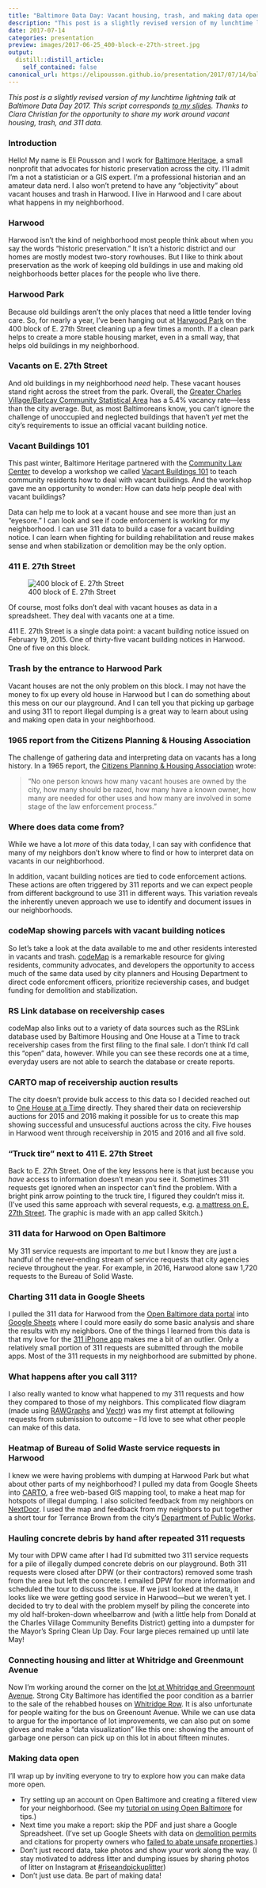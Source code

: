 ```yaml
---
title: "Baltimore Data Day: Vacant housing, trash, and making data open in Harwood"
description: "This post is a slightly revised version of my lunchtime lightning talk at Baltimore Data Day 2017. Thanks to Ciara Christian for the opportunity to share my work around vacant housing, trash, and 311 data."
date: 2017-07-14
categories: presentation
preview: images/2017-06-25_400-block-e-27th-street.jpg
output:
  distill::distill_article:
    self_contained: false
canonical_url: https://elipousson.github.io/presentation/2017/07/14/baltimore-data-day/
---
```


*This post is a slightly revised version of my lunchtime lightning talk at Baltimore Data Day 2017. This script corresponds [to my slides](https://docs.google.com/presentation/d/1cSwVt61PVhqIHjh33ChkOKUBQ-1KNWbkc8KkVm-nVGI/edit#slide=id.p). Thanks to Ciara Christian for the opportunity to share my work around vacant housing, trash, and 311 data.*

### Introduction

Hello! My name is Eli Pousson and I work for [Baltimore Heritage](http://baltimoreheritage.org/), a small nonprofit that advocates for historic preservation across the city. I'll admit I'm a not a statistician or a GIS expert. I'm a professional historian and an amateur data nerd. I also won't pretend to have any "objectivity" about vacant houses and trash in Harwood. I live in Harwood and I care about what happens in my neighborhood.

### Harwood

Harwood isn't the kind of neighborhood most people think about when you say the words "historic preservation." It isn't a historic district and our homes are mostly modest two-story rowhouses. But I like to think about preservation as the work of keeping old buildings in use and making old neighborhoods better places for the people who live there.

### Harwood Park

Because old buildings aren't the only places that need a little tender loving care. So, for nearly a year, I've been hanging out at [Harwood Park](https://www.flickr.com/photos/elipousson/sets/72157679365330883) on the 400 block of E. 27th Street cleaning up a few times a month. If a clean park helps to create a more stable housing market, even in a small way, that helps old buildings in my neighborhood.

### Vacants on E. 27th Street

And old buildings in my neighborhood *need* help. These vacant houses stand right across the street from the park. Overall, the [Greater Charles Village/Barlcay Community Statistical Area](Greater Charles Village/Barlcay Community Statistical Area) has a 5.4% vacancy rate—less than the city average. But, as most Baltimoreans know, you can't ignore the challenge of unoccupied and neglected buildings that haven't *yet* met the city's requirements to issue an official vacant building notice.

### Vacant Buildings 101

This past winter, Baltimore Heritage partnered with the [Community Law Center](http://communitylaw.org/) to develop a workshop we called [Vacant Buildings 101](https://baltimoreheritage.github.io/vacant-buildings-101/) to teach community residents how to deal with vacant buildings. And the workshop gave me an opportunity to wonder: How can data help people deal with vacant buildings?

Data can help me to look at a vacant house and see more than just an "eyesore." I can look and see if code enforcement is working for my neighborhood. I can use 311 data to build a case for a vacant building notice. I can learn when fighting for building rehabilitation and reuse makes sense and when stabilization or demolition may be the only option.

### 411 E. 27th Street

![400 block of E. 27th Street](images/2017-06-25_400-block-e-27th-street.jpg)

Of course, most folks don't deal with vacant houses as data in a spreadsheet. They deal with vacants one at a time.

411 E. 27th Street is a single data point: a vacant building notice issued on February 19, 2015. One of thirty-five vacant building notices in Harwood. One of five on this block.

### Trash by the entrance to Harwood Park

Vacant houses are not the only problem on this block. I may not have the money to fix up every old house in Harwood but I can do something about this mess on our our playground. And I can tell you that picking up garbage and using 311 to report illegal dumping is a great way to learn about using and making open data in your neighborhood.

### 1965 report from the Citizens Planning & Housing Association

The challenge of gathering data and interpreting data on vacants has a long history. In a 1965 report, the [Citizens Planning & Housing Association](http://www.cphabaltimore.org/) wrote:

> “No one person knows how many vacant houses are owned by the city, how many should be razed, how many have a known owner, how many are needed for other uses and how many are involved in some stage of the law enforcement process.”

### Where does data come from?

While we have a lot *more* of this data today, I can say with confidence that many of my neighbors don't know where to find or how to interpret data on vacants in our neighborhood.

In addition, vacant building notices are tied to code enforcement actions. These actions are often triggered by 311 reports and we can expect people from different background to use 311 in different ways. This variation reveals the inherently uneven approach we use to identify and document issues in our neighborhoods.

### codeMap showing parcels with vacant building notices

So let's take a look at the data available to me and other residents interested in vacants and trash. [codeMap](http://cels.baltimorehousing.org/codemap/codeMap.html) is a remarkable resource for giving residents, community advocates, and developers the opportunity to access much of the same data used by city planners and Housing Department to direct code enforcment officers, prioritize recievership cases, and budget funding for demolition and stabilization.

### RS Link database on receivership cases

codeMap also links out to a variety of data sources such as the RSLink database used by Baltimore Housing and One House at a Time to track receivership cases from the first filing to the final sale. I don't think I'd call this "open" data, however. While you can see these records one at a time, everyday users are not able to search the database or create reports.

### CARTO map of receivership auction results

The city doesn't provide bulk access to this data so I decided reached out to [One House at a Time](http://onehousebaltimore.org) directly. They shared their data on recievership auctions for 2015 and 2016 making it possible for us to create this map showing successful and unsucessful auctions across the city. Five houses in Harwood went through receivership in 2015 and 2016 and all five sold.

### "Truck tire" next to 411 E. 27th Street

Back to E. 27th Street. One of the key lessons here is that just because you *have* access to information doesn't mean you see it. Sometimes 311 requests get ignored when an inspector can't find the problem. With a bright pink arrow pointing to the truck tire, I figured they couldn't miss it. (I've used this same approach with several requests, e.g. [a mattress on E. 27th Street](http://311.baltimorecity.gov/reports/17-00282034). The graphic is made with an app called Skitch.)

### 311 data for Harwood on Open Baltimore

My 311 service requests are important to *me* but I know they are just a handful of the never-ending stream of service requests that city agencies recieve throughout the year. For example, in 2016, Harwood alone saw 1,720 requests to the Bureau of Solid Waste.

### Charting 311 data in Google Sheets

I pulled the 311 data  for Harwood from the [Open Baltimore data portal](https://data.baltimorecity.gov/City-Services/311-Customer-Service-Requests-in-Harwood/3bb2-qqja) into [Google Sheets](https://docs.google.com/spreadsheets/d/1JMYDzImLlnnX0-6ibHdD99-oT_0FFhleywyvlP2YK9Y/edit?usp=sharing) where I could more easily do some basic analysis and share the results with my neighbors. One of the things I learned from this data is that my love for the [311 iPhone app](http://itunes.apple.com/us/app/baltimore-311/id455865821?mt=8) makes me a bit of an outlier. Only a relatively small portion of 311 requests are submitted through the mobile apps. Most of the 311 requests in my neighborhood are submitted by phone.

### What happens after you call 311?

I also really wanted to know what happened to my 311 requests and how they compared to those of my neighbors. This complicated flow diagram (made using [RAWGraphs](http://rawgraphs.io/) and [Vectr](https://vectr.com/)) was my first attempt at following requests from submission to outcome – I'd love to see what other people can make of this data.

### Heatmap of Bureau of Solid Waste service requests in Harwood

I knew we were having problems with dumping at Harwood Park but what about other parts of my neighborhood? I pulled my data from Google Sheets into [CARTO](https://carto.com/), a free web-based GIS mapping tool, to make a heat map for hotspots of illegal dumping. I also solicited feedback from my neighbors on [NextDoor](https://harwoodmd.nextdoor.com/). I used the map and feedback from my neighbors to put together a short tour for Terrance Brown from the city's [Department of Public Works](http://publicworks.baltimorecity.gov/).

### Hauling concrete debris by hand after repeated 311 requests

My tour with DPW came after I had I'd submitted two 311 service requests for a pile of illegally dumped concrete debris on our playground. Both 311 requests were closed after DPW (or their contractors) removed some trash from the area but left the concrete. I emailed DPW for more information and scheduled the tour to discuss the issue. If we just looked at the data, it looks like we were getting good service in Harwood—but we weren't yet. I decided to try to deal with the problem myself by piling the concerete into my old half-broken-down wheelbarrow and (with a little help from Donald at the Charles Village Community Benefits District) getting into a dumpster for the Mayor's Spring Clean Up Day. Four large pieces remained up until late May!

### Connecting housing and litter at Whitridge and Greenmount Avenue

Now I'm working around the corner on the [lot at Whitridge and Greenmount Avenue](https://www.flickr.com/photos/elipousson/albums/72157682537798490). Strong City Baltimore has identified the poor condition as a barrier to the sale of the rehabbed houses on [Whitridge Row](http://www.youtube.com/watch?v=hhT7vCfAYQ8). It is also unfortunate for people waiting for the bus on Greenount Avenue. While we can use data to argue for the importance of lot improvements, we can also put on some gloves and make a "data visualization" like this one: showing the amount of garbage one person can pick up on this lot in about fifteen minutes.

### Making data open

I'll wrap up by inviting everyone to try to explore how you can make data more open.

- Try setting up an account on Open Baltimore and creating a filtered view for your neighborhood. (See my [tutorial on using Open Baltimore](https://docs.google.com/presentation/d/1H4BlwxFYcqvSwcggm8bUuCAPe7QdgL7BEfXrZN3TH_M/pub?start=false&loop=false&delayms=3000) for tips.)
- Next time you make a report: skip the PDF and just share a Google Spreadsheet. (I've set up Google Sheets with data on [demolition permits](https://docs.google.com/spreadsheets/d/1fNvFRqc6AqL-Fy-jXyerqzBIfzWRCbHDJg6qAchywdE/edit?usp=sharing) and citations for property owners who [failed to abate unsafe properties](https://docs.google.com/spreadsheets/d/1iM2QJwN1LUZ9LzP5lMxSp3VR2XjibF2wtoN8ldY9re8/edit?usp=sharing).)
- Don't just record data, take photos and show your work along the way. (I stay motivated to address litter and dumping issues by sharing photos of litter on Instagram at [#riseandpickuplitter](https://www.instagram.com/explore/tags/riseandpickuplitter/))
- Don't just use data. Be part of making data!
